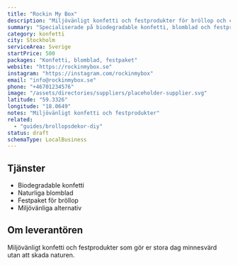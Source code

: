 ```yaml
---
title: "Rockin My Box"
description: "Miljövänligt konfetti och festprodukter för bröllop och celebrationer."
summary: "Specialiserade på biodegradable konfetti, blomblad och festprodukter som gör er stora dag minnesvärd."
category: konfetti
city: Stockholm
serviceArea: Sverige
startPrice: 500
packages: "Konfetti, blomblad, festpaket"
website: "https://rockinmybox.se"
instagram: "https://instagram.com/rockinmybox"
email: "info@rockinmybox.se"
phone: "+46701234576"
image: "/assets/directories/suppliers/placeholder-supplier.svg"
latitude: "59.3326"
longitude: "18.0649"
notes: "Miljövänligt konfetti och festprodukter"
related:
  - "guides/brollopsdekor-diy"
status: draft
schemaType: LocalBusiness
---
```


## Tjänster

- Biodegradable konfetti
- Naturliga blomblad
- Festpaket för bröllop
- Miljövänliga alternativ

## Om leverantören

Miljövänligt konfetti och festprodukter som gör er stora dag minnesvärd utan att skada naturen.